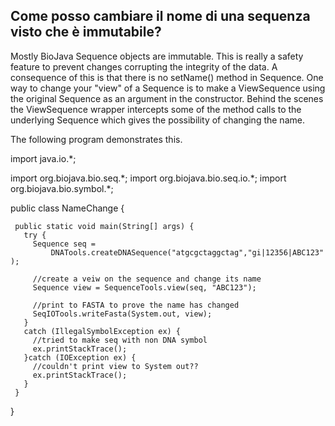 == Come posso cambiare il nome di una sequenza visto che è immutabile? ==

Mostly BioJava Sequence objects are immutable. This is really a safety feature to prevent changes corrupting the integrity of the data. A consequence of this is that there is no setName() method in Sequence. One way to change your "view" of a Sequence is to make a ViewSequence using the original Sequence as an argument in the constructor. Behind the scenes the ViewSequence wrapper intercepts some of the method calls to the underlying Sequence which gives the possibility of changing the name.

The following program demonstrates this.

<java>
import java.io.*;


import org.biojava.bio.seq.*;
import org.biojava.bio.seq.io.*;
import org.biojava.bio.symbol.*;

public class NameChange {
  public static void main(String[] args) {
    try {
      Sequence seq =
          DNATools.createDNASequence("atgcgctaggctag","gi|12356|ABC123");

      //create a veiw on the sequence and change its name
      Sequence view = SequenceTools.view(seq, "ABC123");

      //print to FASTA to prove the name has changed
      SeqIOTools.writeFasta(System.out, view);
    }
    catch (IllegalSymbolException ex) {
      //tried to make seq with non DNA symbol
      ex.printStackTrace();
    }catch (IOException ex) {
      //couldn't print view to System out??
      ex.printStackTrace();
    }
  }
}
</java>